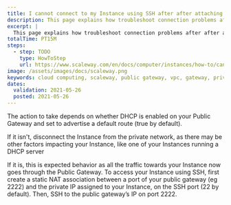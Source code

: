 ```yaml
---
title: I cannot connect to my Instance using SSH after after attaching it to a private network which has a public gateway
description: This page explains how troubleshoot connection problems after after attaching an Instance to a private network which has a public gateway
excerpt: |
  This page explains how troubleshoot connection problems after after attaching an Instance to a private network which has a public gateway
totalTime: PT15M
steps:
  - step: TODO
    type: HowToStep
    url: https://www.scaleway.com/en/docs/computer/instances/how-to/cant-connect-to-instance-with-pn-gateway
image: /assets/images/docs/scaleway.png
keywords: cloud computing, scaleway, public gateway, vpc, gateway, private network, troubleshooting
dates:
  validation: 2021-05-26
  posted: 2021-05-26
---
```


The action to take depends on whether DHCP is enabled on your Public Gateway and set to advertise a default route (true by default).

If it isn't, disconnect the Instance from the private network, as there may be other factors impacting your Instance, like one of your Instances running a DHCP server

If it is, this is expected behavior as all the traffic towards your Instance now goes through the Public Gateway. To access your Instance using SSH, first create a static NAT association between a port of your public gateway (eg 2222) and the private IP assigned to your Instance, on the SSH port (22 by default). Then, SSH to the public gateway’s IP on port 2222.